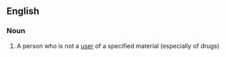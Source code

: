 ==English==

===Noun===
{{en-noun}}

# A person who is not a [[user]] of a specified material (especially of drugs)